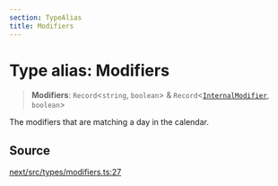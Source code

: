```yaml
---
section: TypeAlias
title: Modifiers
---
```


# Type alias: Modifiers

> **Modifiers**: `Record`\<`string`, `boolean`\> & `Record`\<[`InternalModifier`](/api/next/type-aliases/InternalModifier.mdx), `boolean`\>

The modifiers that are matching a day in the calendar.

## Source

[next/src/types/modifiers.ts:27](https://github.com/gpbl/react-day-picker/blob/a8bfa5451/next/src/types/modifiers.ts#L27)
